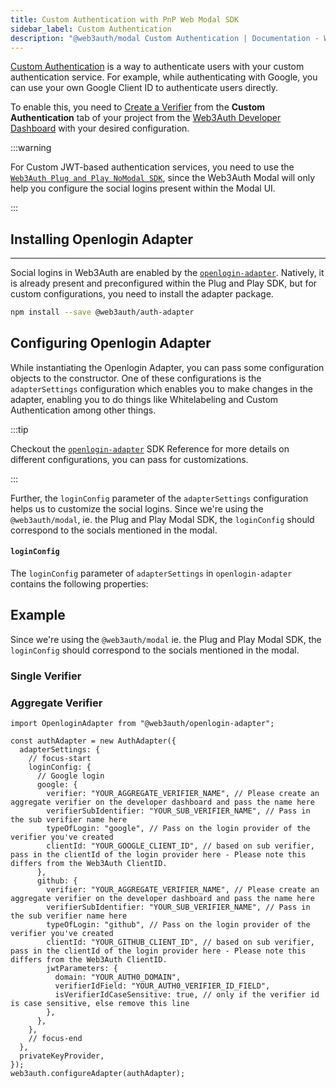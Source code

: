 ```yaml
---
title: Custom Authentication with PnP Web Modal SDK
sidebar_label: Custom Authentication
description: "@web3auth/modal Custom Authentication | Documentation - Web3Auth"
---
```



[Custom Authentication](/features/custom-authentication) is a way to authenticate users with your
custom authentication service. For example, while authenticating with Google, you can use your own
Google Client ID to authenticate users directly.

To enable this, you need to [Create a Verifier](/auth-provider-setup/verifiers) from the **Custom
Authentication** tab of your project from the
[Web3Auth Developer Dashboard](https://dashboard.web3auth.io) with your desired configuration.

<GrowthPlanNote />

:::warning

For Custom JWT-based authentication services, you need to use the
[`Web3Auth Plug and Play NoModal SDK`](/sdk/pnp/web/no-modal), since the Web3Auth Modal will only
help you configure the social logins present within the Modal UI.

:::

## Installing Openlogin Adapter

---

Social logins in Web3Auth are enabled by the [`openlogin-adapter`](/sdk/pnp/web/adapters/auth).
Natively, it is already present and preconfigured within the Plug and Play SDK, but for custom
configurations, you need to install the adapter package.

```bash npm2yarn
npm install --save @web3auth/auth-adapter
```

## Configuring Openlogin Adapter

While instantiating the Openlogin Adapter, you can pass some configuration objects to the
constructor. One of these configurations is the `adapterSettings` configuration which enables you to
make changes in the adapter, enabling you to do things like Whitelabeling and Custom Authentication
among other things.

:::tip

Checkout the [`openlogin-adapter`](/sdk/pnp/web/adapters/auth) SDK Reference for more details on
different configurations, you can pass for customizations.

:::

Further, the `loginConfig` parameter of the `adapterSettings` configuration helps us to customize
the social logins. Since we're using the `@web3auth/modal`, ie. the Plug and Play Modal SDK, the
`loginConfig` should correspond to the socials mentioned in the modal.

#### `loginConfig`

The `loginConfig` parameter of `adapterSettings` in `openlogin-adapter` contains the following
properties:

<LoginConfig />

## Example

Since we're using the `@web3auth/modal` ie. the Plug and Play Modal SDK, the `loginConfig` should
correspond to the socials mentioned in the modal.

### Single Verifier

<CustomAuthenticationWeb3AuthExample />

### Aggregate Verifier

```tsx
import OpenloginAdapter from "@web3auth/openlogin-adapter";

const authAdapter = new AuthAdapter({
  adapterSettings: {
    // focus-start
    loginConfig: {
      // Google login
      google: {
        verifier: "YOUR_AGGREGATE_VERIFIER_NAME", // Please create an aggregate verifier on the developer dashboard and pass the name here
        verifierSubIdentifier: "YOUR_SUB_VERIFIER_NAME", // Pass in the sub verifier name here
        typeOfLogin: "google", // Pass on the login provider of the verifier you've created
        clientId: "YOUR_GOOGLE_CLIENT_ID", // based on sub verifier, pass in the clientId of the login provider here - Please note this differs from the Web3Auth ClientID.
      },
      github: {
        verifier: "YOUR_AGGREGATE_VERIFIER_NAME", // Please create an aggregate verifier on the developer dashboard and pass the name here
        verifierSubIdentifier: "YOUR_SUB_VERIFIER_NAME", // Pass in the sub verifier name here
        typeOfLogin: "github", // Pass on the login provider of the verifier you've created
        clientId: "YOUR_GITHUB_CLIENT_ID", // based on sub verifier, pass in the clientId of the login provider here - Please note this differs from the Web3Auth ClientID.
        jwtParameters: {
          domain: "YOUR_AUTH0_DOMAIN",
          verifierIdField: "YOUR_AUTH0_VERIFIER_ID_FIELD",
          isVerifierIdCaseSensitive: true, // only if the verifier id is case sensitive, else remove this line
        },
      },
    },
    // focus-end
  },
  privateKeyProvider,
});
web3auth.configureAdapter(authAdapter);
```
